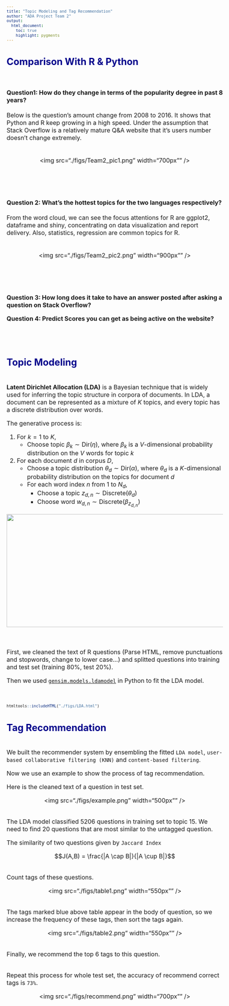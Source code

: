 ```yaml
---
title: "Topic Modeling and Tag Recommendation"
author: "ADA Project Team 2"
output: 
  html_document:
    toc: true
    highlight: pygments
---
```

<style type="text/css">

body{ /* Normal  */
   font-size: 16px;
}
td {  /* Table  */
   font-size: 12px;
}
h1 { /* Header 1 */
 font-size: 28px;
 color: DarkBlue;
}
h2 { /* Header 2 */
 font-size: 25px;
 color: DarkBlue;
}
h3 { /* Header 3 */
 font-size: 20px;
 color: DarkBlue;
}
code.r{ /* Code block */
  font-size: 10px;
}
pre { /* Code block */
  font-size: 12px
}
</style>

## Comparison With R & Python

<br>

**Question1: How do they change in terms of the popularity degree in past 8 years?**
<br>
<br>
Below is the question’s amount change from 2008 to 2016. It shows that Python and R keep growing in a high speed. Under the assumption that Stack Overflow is a relatively mature Q&A website that it’s users number doesn’t change extremely.
<br>
<br>
<br>
<center><img src="./figs/Team2_pic1.png"  width="700px"" /></center>
<br>
<br>
<br>

**Question 2: What’s the hottest topics for the two languages respectively?**
<br>
<br>
From the word cloud, we can see the focus attentions for R are ggplot2, dataframe and shiny, concentrating on data visualization and report delivery. Also, statistics, regression are common topics for R.
<br>
<br>
<br>
<center><img src="./figs/Team2_pic2.png"  width="900px"" /></center>
<br>
<br>
<br>

**Question 3: How long does it take to have an answer posted after asking a question on Stack Overflow? **

**Question 4: Predict Scores you can get as being active on the website?**



<br>
<br>

## Topic Modeling

<br>
**Latent Dirichlet Allocation (LDA)** is a Bayesian technique that is widely used for inferring the topic structure in corpora of documents. In LDA, a document can be represented as a mixture of $K$ topics, and every topic has a discrete distribution over words.

The generative process is:

1. For $k = 1$ to $K$,
    + Choose topic $\beta_k \sim \text{Dir}(\eta)$, where $\beta_k$ is a $V$-dimensional probability distribution on the $V$ words for topic $k$
2. For each document $d$ in corpus $D$,
    + Choose a topic distribution $\theta_d \sim \text{Dir}(\alpha)$, where $\theta_d$ is a $K$-dimensional probability distribution on the topics for document $d$
    + For each word index $n$ from 1 to $N_d$,
        + Choose a topic $z_{d,n} \sim \text{Discrete}(\theta_d)$
        + Choose word $w_{d,n} \sim \text{Discrete}(\beta_{z_{d,n}})$

<center><img src="./figs/LDA_generative_process.png"  width="600px" height="300px" /></center>

<br>
<br>
First, we cleaned the text of R questions (Parse HTML, remove punctuations and stopwords, change to lower case...) and splitted questions into training and test set (training 80%, test 20%).

Then we used [`gensim.models.ldamodel`](https://radimrehurek.com/gensim/models/ldamodel.html) in Python to fit the LDA model.

<br>
```r
htmltools::includeHTML("./figs/LDA.html")
```


## Tag Recommendation

<br>
We built the recommender system by ensembling the fitted `LDA model`, `user-based collaborative filtering (KNN)` and `content-based filtering`.

Now we use an example to show the process of tag recommendation.

Here is the cleaned text of a question in test set.

<center><img src="./figs/example.png"  width="500px"" /></center>

<br>
The LDA model classified 5206 questions in training set to topic 15. We need to find 20 questions that are most similar to the untagged question.

The similarity of two questions given by `Jaccard Index`

$$J(A,B) = \frac{|A \cap B|}{|A \cup B|}$$

<br>
Count tags of these questions.

<center><img src="./figs/table1.png"  width="550px"" /></center>

<br>
The tags marked blue above table appear in the body of question, so we increase the frequency of these tags, then sort the tags again.

<center><img src="./figs/table2.png"  width="550px"" /></center>

<br>
Finally, we recommend the top 6 tags to this question.

<br>
Repeat this process for whole test set, the accuracy of recommend correct tags is `73%`.

<center><img src="./figs/recommend.png"  width="700px"" /></center>


